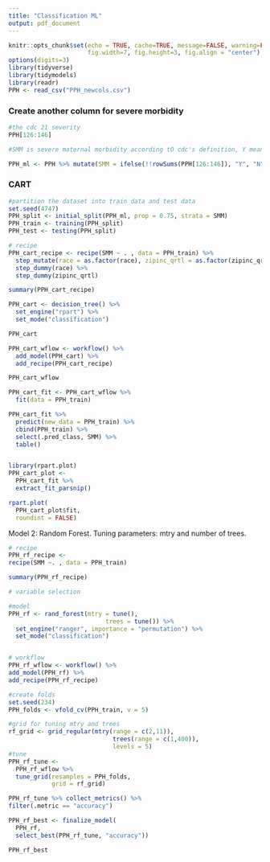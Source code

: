 ```yaml
---
title: "Classification ML"
output: pdf_document
---
```


```r
knitr::opts_chunk$set(echo = TRUE, cache=TRUE, message=FALSE, warning=FALSE,
                      fig.width=7, fig.height=3, fig.align = "center")
options(digits=3)
library(tidyverse)
library(tidymodels)
library(readr)
PPH <- read_csv("PPH_newcols.csv")
```

### Create another column for severe morbidity
```r
#the cdc 21 severity
PPH[126:146]

#SMM is severe maternal morbidity according tO cdc's definition, Y means severe, N means not severe

PPH_ml <- PPH %>% mutate(SMM = ifelse(!!rowSums(PPH[126:146]), "Y", "N")) %>% select(age, died, race, zipinc_qrtl, obesity, diabetes, gh , mg , pp , pa , pl, hu , SMM)

```

### CART

```r
#partition the dataset into train data and test data
set.seed(4747)
PPH_split <- initial_split(PPH_ml, prop = 0.75, strata = SMM)
PPH_train <- training(PPH_split)
PPH_test <- testing(PPH_split)
```


```r
# recipe
PPH_cart_recipe <- recipe(SMM ~ . , data = PPH_train) %>%
  step_mutate(race = as.factor(race), zipinc_qrtl = as.factor(zipinc_qrtl)) %>%
  step_dummy(race) %>%
  step_dummy(zipinc_qrtl)

summary(PPH_cart_recipe)

```

```r
PPH_cart <- decision_tree() %>%
  set_engine("rpart") %>%
  set_mode("classification")

PPH_cart

PPH_cart_wflow <- workflow() %>%
  add_model(PPH_cart) %>%
  add_recipe(PPH_cart_recipe)

PPH_cart_wflow

PPH_cart_fit <- PPH_cart_wflow %>%
  fit(data = PPH_train)

PPH_cart_fit %>%
  predict(new_data = PPH_train) %>%
  cbind(PPH_train) %>%
  select(.pred_class, SMM) %>%
  table()


library(rpart.plot)
PPH_cart_plot <- 
  PPH_cart_fit %>%
  extract_fit_parsnip()

rpart.plot(
  PPH_cart_plot$fit,
  roundint = FALSE)
```


Model 2: Random Forest. Tuning parameters: mtry and number of trees.

```r
# recipe
PPH_rf_recipe <-
recipe(SMM ~. , data = PPH_train) 

summary(PPH_rf_recipe)

# variable selection

#model
PPH_rf <- rand_forest(mtry = tune(),
                           trees = tune()) %>%
  set_engine("ranger", importance = "permutation") %>%
  set_mode("classification")


# workflow
PPH_rf_wflow <- workflow() %>%
add_model(PPH_rf) %>%
add_recipe(PPH_rf_recipe)

#create folds
set.seed(234)
PPH_folds <- vfold_cv(PPH_train, v = 5)

#grid for tuning mtry and trees
rf_grid <- grid_regular(mtry(range = c(2,11)),
                             trees(range = c(1,400)),
                             levels = 5)
#tune
PPH_rf_tune <- 
  PPH_rf_wflow %>%
  tune_grid(resamples = PPH_folds,
            grid = rf_grid)

PPH_rf_tune %>% collect_metrics() %>%
filter(.metric == "accuracy")

PPH_rf_best <- finalize_model(
  PPH_rf,
  select_best(PPH_rf_tune, "accuracy"))

PPH_rf_best
```
